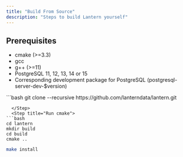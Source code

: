 ```yaml
---
title: "Build From Source"
description: "Steps to build Lantern yourself"
---
```


## Prerequisites

* cmake (>=3.3)
* gcc
* g++ (>=11)
* PostgreSQL 11, 12, 13, 14 or 15
* Corresponding development package for PostgreSQL (postgresql-server-dev-$version)

<Steps>
  <Step title="Clone repository from GitHubp">
```bash
git clone --recursive https://github.com/lanterndata/lantern.git

```
  </Step>
  <Step title="Run cmake">
```bash
cd lantern
mkdir build
cd build
cmake ..

```
  </Step>
  <Step title="Install the extension">

```bash
make install

```
  </Step>
</Steps>
